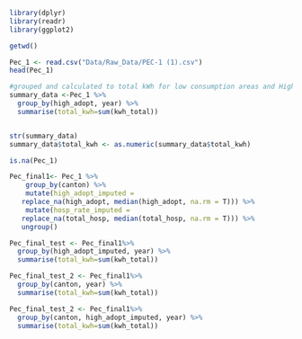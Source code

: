 ```r
library(dplyr)
library(readr)
library(ggplot2)
```

```r
getwd()

Pec_1 <- read.csv("Data/Raw_Data/PEC-1 (1).csv")
head(Pec_1)
```


```r


#grouped and calculated to total kWh for low consumption areas and High consumption areas.
summary_data <-Pec_1 %>%
  group_by(high_adopt, year) %>%
  summarise(total_kwh=sum(kwh_total))


str(summary_data)
summary_data$total_kwh <- as.numeric(summary_data$total_kwh)


```

```r
is.na(Pec_1)

Pec_final1<- Pec_1 %>%
    group_by(canton) %>%
    mutate(high_adopt_imputed = 
   replace_na(high_adopt, median(high_adopt, na.rm = T))) %>%
    mutate(hosp_rate_imputed = 
   replace_na(total_hosp, median(total_hosp, na.rm = T))) %>%
   ungroup()

Pec_final_test <- Pec_final1%>% 
  group_by(high_adopt_imputed, year) %>% 
  summarise(total_kwh=sum(kwh_total))

Pec_final_test_2 <- Pec_final1%>% 
  group_by(canton, year) %>% 
  summarise(total_kwh=sum(kwh_total))

Pec_final_test_2 <- Pec_final1%>% 
  group_by(canton, high_adopt_imputed, year) %>% 
  summarise(total_kwh=sum(kwh_total))
```

